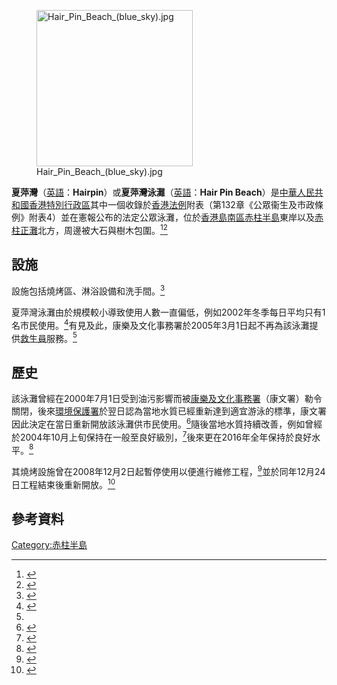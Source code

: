[[File:Hair_Pin_Beach_(blue_sky).jpg|250px]]

'''夏萍灣'''（[[英語|英語]]：'''Hairpin'''）或'''夏萍灣泳灘'''（[[英語|英語]]：'''Hair Pin Beach'''）是[[中華人民共和國|中華人民共和國]][[香港特別行政區|香港特別行政區]]其中一個收錄於[[香港法例|香港法例]]附表（第132章《公眾衞生及市政條例》附表4）並在憲報公布的法定公眾泳灘，位於[[香港島|香港島]][[南區_(香港)|南區]][[赤柱半島|赤柱半島]]東岸以及[[赤柱正灘|赤柱正灘]]北方，周邊被大石與樹木包圍。<ref>{{cite web | title=第132章《公眾衞生及市政條例》 附表4 公眾遊樂場地 | url=https://www.elegislation.gov.hk/hk/cap132@2017-06-23T00:00:00/sch4 | publisher=香港特別行政區律政司 | location=中國香港 | accessdate=2017年12月16日 | language=zh-hant | archive-date=2021-03-10 | archive-url=https://web.archive.org/web/20210310133248/https://www.elegislation.gov.hk/hk/cap132@2017-06-23T00:00:00/sch4 | dead-url=no }}</ref><ref>{{cite web | url=https://www.fso-createhk.gov.hk/tc/locations_search_details.php?File_No=01514&search_type=3 | title=拍攝場地資料庫：赤柱夏萍灣 | publisher=香港特別行政區電影服務統籌科 | location=中國香港 | accessdate=2017年12月16日 | language=zh-hant | archive-date=2017年12月16日 | archive-url=https://web.archive.org/web/20171216201057/https://www.fso-createhk.gov.hk/tc/locations_search_details.php?File_No=01514&search_type=3 | dead-url=no }}</ref>

== 設施 ==
設施包括燒烤區、淋浴設備和洗手間。<ref>{{Cite web|title=康樂及文化事務署 - 泳灘及泳池 - 南區|url=https://www.lcsd.gov.hk/tc/beach/index/beach-location-hk/beach-address-south.html|access-date=2022-01-14|work=www.lcsd.gov.hk|archive-date=2020-08-19|archive-url=https://web.archive.org/web/20200819054900/https://www.lcsd.gov.hk/tc/beach/index/beach-location-hk/beach-address-south.html|dead-url=no}}</ref>

夏萍灣泳灘由於規模較小導致使用人數一直偏低，例如2002年冬季每日平均只有1名市民使用。<ref>{{cite web|title=夏萍灣泳灘冬季每日平均1泳客，濫聘救生員康文署被轟|url=https://hk.news.appledaily.com/local/daily/article/20040422/3998264|accessdate=2017年12月16日|date=2004年4月22日|publisher=蘋果日報|language=zh-hant|archive-url=https://web.archive.org/web/20171216201143/https://hk.news.appledaily.com/local/daily/article/20040422/3998264|archive-date=2017年12月16日|dead-url=no|location=中國香港}}</ref>有見及此，康樂及文化事務署於2005年3月1日起不再為該泳灘提供[[救生員|救生員]]服務。<ref name="環保署" />

== 歷史 ==
該泳灘曾經在2000年7月1日受到油污影響而被[[康樂及文化事務署|康樂及文化事務署]]（康文署）勒令關閉，後來[[環境保護署|環境保護署]]於翌日認為當地水質已經重新達到適宜游泳的標準，康文署因此決定在當日重新開放該泳灘供市民使用。<ref>{{cite web | url=http://www.info.gov.hk/gia/general/200007/02/0701187.htm | title=赤柱正灘泳灘及夏萍灣泳灘將重開 | publisher=香港特別行政區政府 | location=中國香港 | date=2000年7月2日 | accessdate=2017年12月16日 | language=zh-hant | archive-date=2004年8月12日 | archive-url=https://web.archive.org/web/20040812072658/http://www.info.gov.hk/gia/general/200007/02/0701187.htm | dead-url=no }}</ref>隨後當地水質持續改善，例如曾經於2004年10月上旬保持在一般至良好級別，<ref>{{cite web | title=夏萍灣愉景灣水質轉佳 | location=中國香港 | url=http://archive.news.gov.hk/isd/ebulletin/tc/category/environment/041008/html/041008tc04001.htm | publisher=香港特別行政區政府 | date=2004年10月8日 | accessdate=2017年12月16日 | language=zh-hant | archive-date=2017年12月16日 | archive-url=https://web.archive.org/web/20171216093009/http://archive.news.gov.hk/isd/ebulletin/tc/category/environment/041008/html/041008tc04001.htm | dead-url=no }}</ref>後來更在2016年全年保持於良好水平。<ref name="環保署">{{cite web | title=泳灘水質：夏萍灣泳灘 | url=http://www.beachwq.gov.hk/tc/p_mawan.aspx?YX_MID=40 | publisher=香港特別行政區政府環境保護署 | location=中國香港 | accessdate=2017年12月16日 | language=zh-hant | archive-date=2017年12月16日 | archive-url=https://web.archive.org/web/20171216091530/http://www.beachwq.gov.hk/tc/p_mawan.aspx?YX_MID=40 | dead-url=no }}</ref>

其燒烤設施曾在2008年12月2日起暫停使用以便進行維修工程，<ref>{{cite web|title=夏萍灣泳灘燒烤爐暫停開放|url=http://www.info.gov.hk/gia/general/200812/01/P200812010224.htm|accessdate=2017年12月16日|date=2008年12月1日|publisher=香港特別行政區政府|language=zh-hant|archive-url=https://web.archive.org/web/20171216091417/http://www.info.gov.hk/gia/general/200812/01/P200812010224.htm|archive-date=2017年12月16日|dead-url=no|location=中國香港}}</ref>並於同年12月24日工程結束後重新開放。<ref>{{cite web|title=夏萍灣泳灘燒烤爐重新開放|url=http://www.info.gov.hk/gia/general/200812/23/P200812230230.htm|accessdate=2017年12月16日|date=2008年12月23日|publisher=香港特別行政區政府|language=zh-hant|archive-url=https://web.archive.org/web/20171216143944/http://www.info.gov.hk/gia/general/200812/23/P200812230230.htm|archive-date=2017年12月16日|dead-url=no|location=中國香港}}</ref>

==參考資料==
{{Reflist}}

{{香港海灘}}

[[Category:赤柱半島|Category:赤柱半島]]
